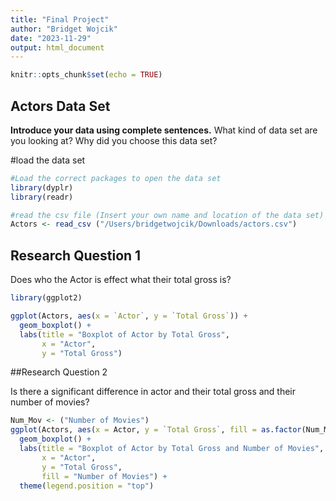 ```yaml
---
title: "Final Project"
author: "Bridget Wojcik"
date: "2023-11-29"
output: html_document
---
```


```r
knitr::opts_chunk$set(echo = TRUE)
```

## Actors Data Set
**Introduce your data using complete sentences.**  What kind of data set are you looking at? Why did you choose this data set?

#load the data set
```r
#Load the correct packages to open the data set
library(dyplr) 
library(readr)

#read the csv file (Insert your own name and location of the data set) 
Actors <- read_csv ("/Users/bridgetwojcik/Downloads/actors.csv")
```

## Research Question 1

Does who the Actor is effect what their total gross is?

```r
library(ggplot2)

ggplot(Actors, aes(x = `Actor`, y = `Total Gross`)) +
  geom_boxplot() +
  labs(title = "Boxplot of Actor by Total Gross",
       x = "Actor",
       y = "Total Gross")
```

##Research Question 2 

Is there a significant difference in actor and their total gross and their number of movies? 

```r

Num_Mov <- ("Number of Movies")
ggplot(Actors, aes(x = Actor, y = `Total Gross`, fill = as.factor(Num_Mov))) +
  geom_boxplot() +
  labs(title = "Boxplot of Actor by Total Gross and Number of Movies",
       x = "Actor",
       y = "Total Gross",
       fill = "Number of Movies") +
  theme(legend.position = "top")  

        
```
